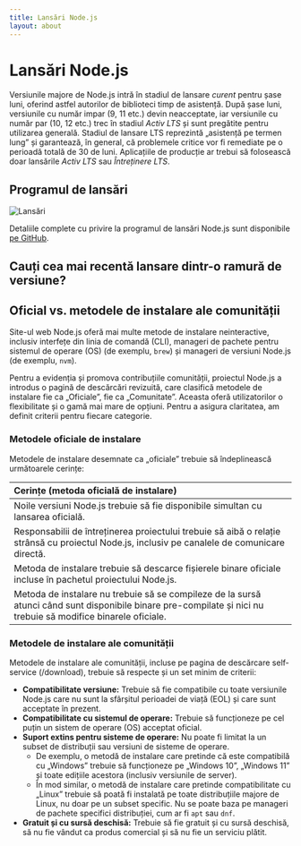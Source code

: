 ```yaml
---
title: Lansări Node.js
layout: about
---
```


# Lansări Node.js

<EOLAlertBox />

Versiunile majore de Node.js intră în stadiul de lansare _curent_ pentru șase luni, oferind astfel autorilor de biblioteci timp de asistență.
După șase luni, versiunile cu număr impar (9, 11 etc.) devin neacceptate, iar versiunile cu număr par (10, 12 etc.) trec în stadiul _Activ LTS_ și sunt pregătite pentru utilizarea generală.
Stadiul de lansare LTS reprezintă „asistență pe termen lung” și garantează, în general, că problemele critice vor fi remediate pe o perioadă totală de 30 de luni.
Aplicațiile de producție ar trebui să folosească doar lansările _Activ LTS_ sau _Întreținere LTS_.

## Programul de lansări

![Lansări](https://raw.githubusercontent.com/nodejs/Release/main/schedule.svg?sanitize=true)

Detaliile complete cu privire la programul de lansări Node.js sunt disponibile [pe GitHub](https://github.com/nodejs/release#release-schedule).

## Cauți cea mai recentă lansare dintr-o ramură de versiune?

<PreviousReleasesTable />

## Oficial vs. metodele de instalare ale comunității

Site-ul web Node.js oferă mai multe metode de instalare neinteractive, inclusiv interfețe din linia de comandă (CLI), manageri de pachete pentru sistemul de operare (OS) (de exemplu, `brew`) și manageri de versiuni Node.js (de exemplu, `nvm`).

Pentru a evidenția și promova contribuțiile comunității, proiectul Node.js a introdus o pagină de descărcări revizuită, care clasifică metodele de instalare fie ca „Oficiale”, fie ca „Comunitate”. Aceasta oferă utilizatorilor o flexibilitate și o gamă mai mare de opțiuni. Pentru a asigura claritatea, am definit criterii pentru fiecare categorie.

### Metodele oficiale de instalare

Metodele de instalare desemnate ca „oficiale” trebuie să îndeplinească următoarele cerințe:

| Cerințe (metoda oficială de instalare)                                                                                                                         |
| :------------------------------------------------------------------------------------------------------------------------------------------------------------- |
| Noile versiuni Node.js trebuie să fie disponibile simultan cu lansarea oficială.                                                                               |
| Responsabilii de întreținerea proiectului trebuie să aibă o relație strânsă cu proiectul Node.js, inclusiv pe canalele de comunicare directă.                  |
| Metoda de instalare trebuie să descarce fișierele binare oficiale incluse în pachetul proiectului Node.js.                                                     |
| Metoda de instalare nu trebuie să se compileze de la sursă atunci când sunt disponibile binare pre-compilate și nici nu trebuie să modifice binarele oficiale. |

### Metodele de instalare ale comunității

Metodele de instalare ale comunității, incluse pe pagina de descărcare self-service (/download), trebuie să respecte și un set minim de criterii:

- **Compatibilitate versiune:** Trebuie să fie compatibile cu toate versiunile Node.js care nu sunt la sfârșitul perioadei de viață (EOL) și care sunt acceptate în prezent.
- **Compatibilitate cu sistemul de operare:** Trebuie să funcționeze pe cel puțin un sistem de operare (OS) acceptat oficial.
- **Suport extins pentru sisteme de operare:** Nu poate fi limitat la un subset de distribuții sau versiuni de sisteme de operare.
  - De exemplu, o metodă de instalare care pretinde că este compatibilă cu „Windows” trebuie să funcționeze pe „Windows 10”, „Windows 11” și toate edițiile acestora (inclusiv versiunile de server).
  - În mod similar, o metodă de instalare care pretinde compatibilitate cu „Linux” trebuie să poată fi instalată pe toate distribuțiile majore de Linux, nu doar pe un subset specific. Nu se poate baza pe manageri de pachete specifici distribuției, cum ar fi `apt` sau `dnf`.
- **Gratuit și cu sursă deschisă:** Trebuie să fie gratuit și cu sursă deschisă, să nu fie vândut ca produs comercial și să nu fie un serviciu plătit.

